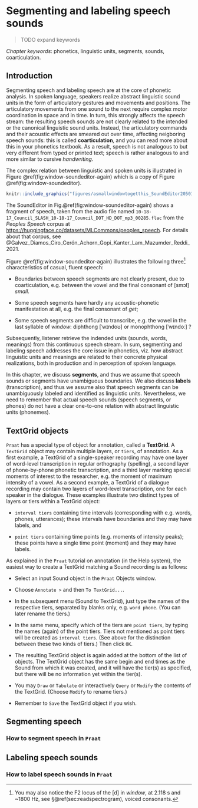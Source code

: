 # Segmenting and labeling speech sounds {#ch-segmentinglabeling}

> TODO expand keywords

*Chapter keywords*: phonetics, linguistic units, segments, sounds, coarticulation.  

## Introduction

Segmenting speech and labeling speech are at the core of phonetic analysis. In spoken language, speakers realize abstract linguistic sound units in the form of articulatory gestures and movements and positions. The articulatory movements from one sound to the next require complex motor coordination in space and in time. In turn, this strongly affects the speech stream: the resulting speech sounds are not clearly related to the intended or the canonical linguistic sound units. Instead, the articulatory commands and their acoustic effects are smeared out over time, affecting neigboring speech sounds: this is called **coarticulation**, and you can read more about this in your phonetics textbook. As a result, speech is not analogous to but very different from typed or printed text; speech is rather analogous to and more similar to cursive *handwriting*. 

The complex relation between linguistic and spoken units is illustrated in Figure \@ref(fig:window-soundeditor-again) which is a copy of Figure \@ref(fig:window-soundeditor). 

```r
knitr::include_graphics("figures/asmallwindowtogetthis_SoundEditor2050124.png")
```

::: {#box-windowsfile-details .smallprintbox}

The SoundEditor in Fig.\@ref(fig:window-soundeditor-again) shows a fragment of speech, taken from the audio file named  `10-18-17_Council_SLASH_10-18-17_Council_DOT_HD_DOT_mp3_00285.flac` from the *Peoples Speech* corpus at <https://huggingface.co/datasets/MLCommons/peoples_speech>. For details about that corpus, see @Galvez_Diamos_Ciro_Cerón_Achorn_Gopi_Kanter_Lam_Mazumder_Reddi_2021.

:::

Figure \@ref(fig:window-soundeditor-again) illustrates the following three^[You may also notice the F2 locus of the [d] in *window*, at 2.118 s and ~1800 Hz, see §\@ref(sec:readspectrogram), voiced consonants.] characteristics of casual, fluent speech:

* Boundaries between speech segments are not clearly present, due to coarticulation, e.g. between the vowel and the final consonant of [smɔɫ] *small*.

* Some speech segments have hardly any acoustic-phonetic manifestation at all, e.g. the final consonant of *get*;

* Some speech segments are difficult to transcribe, e.g. the vowel in the last syllable of *window*: diphthong [ˈwɪndoʊ] or monophthong [ˈwɪndoː] ?

Subsequently, listener retrieve the indended units (sounds, words, meanings) from this continuous speech stream. In sum, segmenting and labeling speech addresses the core issue in phonetics, viz. how abstract linguistic units and meanings are related to their concrete physical realizations, both in production and in perception of spoken language. 

In this chapter, we discuss **segments**, and thus we assume that speech sounds or segments have unambiguous boundaries. We also discuss **labels** (transcription), and thus we assume also that speech segments can be unambiguously labeled and identified as linguistic units. Nevertheless, we need to remember that actual speech sounds (speech segments, or phones) do not have a clear one-to-one relation with abstract linguistic units (phonemes). 

::: {#box-praattextgrid .praatbox}

## TextGrid objects

`Praat` has a special type of object for annotation, called a **TextGrid**. A `TextGrid` object may contain multiple layers, or `tiers`, of annotation. As a first example, a TextGrid of a single-speaker recording may have one layer of word-level transcription in regular orthography (spelling), a second layer of phone-by-phone phonetic transcription, and a third layer marking special moments of interest to the researcher, e.g. the moment of maximum intensity of a vowel. As a second example, a TextGrid of a dialogue recording may contain two layers of word-level transcription, one for each speaker in the dialogue. These examples illustrate two distinct types of layers or tiers within a TextGrid object:

- `interval tiers` containing time intervals (corresponding with e.g. words, phones, utterances); these intervals have boundaries and they may have labels, and 

- `point tiers` containing time points (e.g. moments of intensity peaks); these points have a single time point (moment) and they may have labels. 

As explained in the `Praat` tutorial on annotation (in the Help system), the easiest way to create a TextGrid matching a Sound recording is as follows:

- Select an input Sound object in the `Praat` Objects window. 
- Choose `Annotate >` and then `To TextGrid...`.  

- In the subsequent menu (Sound to TextGrid), just type the names of the respective tiers, separated by blanks only, e.g. `word phone`. (You can later rename the tiers.) 

- In the same menu, specify which of the tiers are `point tiers`, by typing the names (again) of the point tiers. Tiers not mentioned as point tiers will be created as `interval tiers`. (See above for the distinction between these two kinds of tiers.) Then click `OK`.

- The resulting TextGrid object is again added at the bottom of the list of objects. The TextGrid object has the same begin and end times as the Sound from which it was created, and it will have the tier(s) as specified, but there will be no information yet within the tier(s). 

- You may `Draw` or `Tabulate` or interactively `Query` or `Modify` the contents of the TextGrid. (Choose `Modify` to rename tiers.)

- Remember to `Save` the TextGrid object if you wish. 
:::

## Segmenting speech

### How to segment speech in `Praat`

## Labeling speech sounds

### How to label speech sounds in `Praat`
